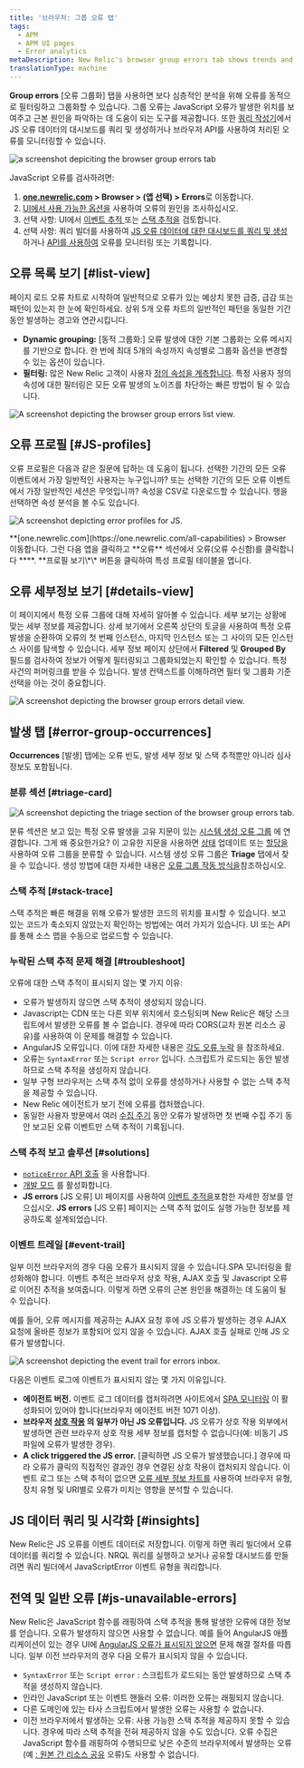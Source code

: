 ```yaml
---
title: '브라우저: 그룹 오류 탭'
tags:
  - APM
  - APM UI pages
  - Error analytics
metaDescription: New Relic's browser group errors tab shows trends and anomalies that help you compare and troubleshoot error events.
translationType: machine
---
```









**Group errors** \[오류 그룹화] 탭을 사용하면 보다 심층적인 분석을 위해 오류를 동적으로 필터링하고 그룹화할 수 있습니다. 그룹 오류는 JavaScript 오류가 발생한 위치를 보여주고 근본 원인을 파악하는 데 도움이 되는 도구를 제공합니다. 또한 [쿼리 작성기](/docs/query-your-data/explore-query-data/query-builder/introduction-query-builder)에서 JS 오류 데이터의 대시보드를 쿼리 및 생성하거나 브라우저 API를 사용하여 처리된 오류를 모니터링할 수 있습니다.

<img
  title="browser group errors tab "
  alt="a screenshot depiciting the browser group errors tab"
  src={errorsinboxBrowserGroupErrorsTab}
/>

JavaScript 오류를 검사하려면:

1. **[one.newrelic.com](https://one.newrelic.com/all-capabilities) > Browser > (앱 선택) > Errors**로 이동합니다.
2. [UI에서 사용 가능한 옵션을](#ui-features) 사용하여 오류의 원인을 조사하십시오.
3. 선택 사항: UI에서 [이벤트 추적 ](#event-trail)또는 [스택 추적을](#stack-trace) 검토합니다.
4. 선택 사항: 쿼리 빌더를 사용하여 [JS 오류 데이터에 대한 대시보드를 쿼리 및 생성](#insights) 하거나 [API를 사용하여](#api-logs) 오류를 모니터링 또는 기록합니다.

## 오류 목록 보기 [#list-view]

페이지 로드 오류 차트로 시작하여 일반적으로 오류가 있는 예상치 못한 급증, 급감 또는 패턴이 있는지 한 눈에 확인하세요. 상위 5개 오류 차트의 일반적인 패턴을 동일한 기간 동안 발생하는 경고와 연관시킵니다.

* **Dynamic grouping:** \[동적 그룹화:] 오류 발생에 대한 기본 그룹화는 오류 메시지를 기반으로 합니다. 한 번에 최대 5개의 속성까지 속성별로 그룹화 옵션을 변경할 수 있는 옵션이 있습니다.
* **필터링:** 많은 New Relic 고객이 사용자 [정의 속성을 계측합니다](/docs/data-apis/custom-data/custom-events/collect-custom-attributes/#enabling-custom). 특정 사용자 정의 속성에 대한 필터링은 모든 오류 발생의 노이즈를 차단하는 빠른 방법이 될 수 있습니다.

<img
  title="browser group errors list view"
  alt="A screenshot depicting the browser group errors list view. "
  src={errorsinboxBrowserErrorsListView}
/>

## 오류 프로필 [#JS-profiles]

오류 프로필은 다음과 같은 질문에 답하는 데 도움이 됩니다. 선택한 기간의 모든 오류 이벤트에서 가장 일반적인 사용자는 누구입니까? 또는 선택한 기간의 모든 오류 이벤트에서 가장 일반적인 세션은 무엇입니까? 속성을 CSV로 다운로드할 수 있습니다. 행을 선택하면 속성 분석을 볼 수도 있습니다.

<img
  title="JS error profiles"
  alt="A screenshot depicting error profiles for JS."
  src={errorsinboxBrowserErrorProfiles}
/>

<figcaption>
  **[one.newrelic.com](https://one.newrelic.com/all-capabilities) > Browser 이동합니다. 그런 다음 앱을 클릭하고 **오류** 섹션에서 오류(오류 수신함)를 클릭합니다 ****. **프로필 보기\*\* 버튼을 클릭하여 특성 프로필 테이블을 엽니다.
</figcaption>

## 오류 세부정보 보기 [#details-view]

이 페이지에서 특정 오류 그룹에 대해 자세히 알아볼 수 있습니다. 세부 보기는 상황에 맞는 세부 정보를 제공합니다. 상세 보기에서 오른쪽 상단의 토글을 사용하여 특정 오류 발생을 순환하여 오류의 첫 번째 인스턴스, 마지막 인스턴스 또는 그 사이의 모든 인스턴스 사이를 탐색할 수 있습니다. 세부 정보 페이지 상단에서 **Filtered** 및 **Grouped By** 필드를 검사하여 정보가 어떻게 필터링되고 그룹화되었는지 확인할 수 있습니다. 특정 사건의 퍼머링크를 받을 수 있습니다. 발생 컨텍스트를 이해하려면 필터 및 그룹화 기준 선택을 아는 것이 중요합니다.

<img
  title="browser errors details view"
  alt="A screenshot depicting the browser group errors detail view. "
  src={errorsinboxBrowserErrorsDetailsView}
/>

## 발생 탭 [#error-group-occurrences]

**Occurrences** \[발생] 탭에는 오류 빈도, 발생 세부 정보 및 스택 추적뿐만 아니라 심사 정보도 포함됩니다.

### 분류 섹션 [#triage-card]

<img
  title="errors inbox triage"
  alt="A screenshot depicting the triage section of the browser group errors tab."
  src={errorsinboxErrorsInboxTriageSection}
/>

분류 섹션은 보고 있는 특정 오류 발생을 고유 지문이 있는 [시스템 생성 오류 그룹](/docs/errors-inbox/errors-inbox/#groups) 에 연결합니다. 그게 왜 중요한가요? 이 고유한 지문을 사용하면 [상태](/docs/errors-inbox/errors-inbox/#status) 업데이트 또는 [할당을](/docs/errors-inbox/errors-inbox/#assign)사용하여 오류 그룹을 분류할 수 있습니다. 시스템 생성 오류 그룹은 **Triage** 탭에서 찾을 수 있습니다. 생성 방법에 대한 자세한 내용은 [오류 그룹 작동 방식을](/docs/errors-inbox/errors-inbox/#how-groups-work)참조하십시오.

### 스택 추적 [#stack-trace]

스택 추적은 빠른 해결을 위해 오류가 발생한 코드의 위치를 표시할 수 있습니다. 보고 있는 코드가 축소되지 않았는지 확인하는 방법에는 여러 가지가 있습니다. UI 또는 API를 통해 소스 맵을 수동으로 업로드할 수 있습니다.

### 누락된 스택 추적 문제 해결 [#troubleshoot]

오류에 대한 스택 추적이 표시되지 않는 몇 가지 이유:

* 오류가 발생하지 않으면 스택 추적이 생성되지 않습니다.
* Javascript는 CDN 또는 다른 외부 위치에서 호스팅되며 New Relic은 해당 스크립트에서 발생한 오류를 볼 수 없습니다. 경우에 따라 CORS(교차 원본 리소스 공유)를 사용하여 이 문제를 해결할 수 있습니다.
* AngularJS 오류입니다. 이에 대한 자세한 내용은 [각도 오류 누락](/docs/browser/new-relic-browser/troubleshooting/angularjs-errors-do-not-appear) 을 참조하세요.
* 오류는 `SyntaxError` 또는 `Script error` 입니다. 스크립트가 로드되는 동안 발생하므로 스택 추적을 생성하지 않습니다.
* 일부 구형 브라우저는 스택 추적 없이 오류를 생성하거나 사용할 수 없는 스택 추적을 제공할 수 있습니다.
* New Relic 에이전트가 보기 전에 오류를 캡처했습니다.
* 동일한 사용자 방문에서 여러 [수집 주기](http://%5Bcycle%5D(docs.newrelic.com/docs/using-new-relic/welcome-new-relic/get-started/glossary#harvest-cycle)) 동안 오류가 발생하면 첫 번째 수집 주기 동안 보고된 오류 이벤트만 스택 추적이 기록됩니다.

### 스택 추적 보고 솔루션 [#solutions]

* [`noticeError` API 호출](/docs/browser/new-relic-browser/browser-agent-spa-api/notice-error) 을 사용합니다.
* [개발 모드](/docs/browser/new-relic-browser/troubleshooting/view-detailed-error-logs-browser) 를 활성화합니다.
* **JS errors** \[JS 오류] UI 페이지를 사용하여 [이벤트 추적을](#event-trail)포함한 자세한 정보를 얻으십시오. **JS errors** \[JS 오류] 페이지는 스택 추적 없이도 실행 가능한 정보를 제공하도록 설계되었습니다.

### 이벤트 트레일 [#event-trail]

일부 이전 브라우저의 경우 다음 오류가 표시되지 않을 수 있습니다.SPA 모니터링을 활성화해야 합니다. 이벤트 추적은 브라우저 상호 작용, AJAX 호출 및 Javascript 오류로 이어진 추적을 보여줍니다. 이렇게 하면 오류의 근본 원인을 해결하는 데 도움이 될 수 있습니다.

예를 들어, 오류 메시지를 제공하는 AJAX 요청 후에 JS 오류가 발생하는 경우 AJAX 요청에 올바른 정보가 포함되어 있지 않을 수 있습니다. AJAX 호출 실패로 인해 JS 오류가 발생합니다.

<img
  title="event trail errors inbox"
  alt="A screenshot depicting the event trail for errors inbox. "
  src={errorsinboxEventTrailforErrorsInbox}
/>

다음은 이벤트 로그에 이벤트가 표시되지 않는 몇 가지 이유입니다.

* **에이전트 버전.** 이벤트 로그 데이터를 캡처하려면 사이트에서 [SPA 모니터링](/docs/browser/single-page-app-monitoring/get-started/install-single-page-app-monitoring-new-relic-browser) 이 활성화되어 있어야 합니다(브라우저 에이전트 버전 1071 이상).
* **브라우저 [상호 작용](/docs/using-new-relic/welcome-new-relic/getting-started/glossary#interaction) 의 일부가 아닌 JS 오류입니다.** JS 오류가 상호 작용 외부에서 발생하면 관련 브라우저 상호 작용 세부 정보를 캡처할 수 없습니다(예: 비동기 JS 파일에 오류가 발생한 경우).
* **A click triggered the JS error.** \[클릭하면 JS 오류가 발생했습니다.] 경우에 따라 오류가 클릭의 직접적인 결과인 경우 연결된 상호 작용이 캡처되지 않습니다. 이벤트 로그 또는 스택 추적이 없으면 [오류 세부 정보 차트를](#error-details) 사용하여 브라우저 유형, 장치 유형 및 URI별로 오류가 미치는 영향을 분석할 수 있습니다.

## JS 데이터 쿼리 및 시각화 [#insights]

New Relic은 JS 오류를 이벤트 데이터로 저장합니다. 이렇게 하면 쿼리 빌더에서 오류 데이터를 쿼리할 수 있습니다. NRQL 쿼리를 실행하고 보거나 공유할 대시보드를 만들려면 쿼리 빌더에서 JavaScriptError 이벤트 유형을 쿼리합니다.

## 전역 및 일반 오류 [#js-unavailable-errors]

New Relic은 JavaScript 함수를 래핑하여 스택 추적을 통해 발생한 오류에 대한 정보를 얻습니다. 오류가 발생하지 않으면 사용할 수 없습니다. 예를 들어 AngularJS 애플리케이션이 있는 경우 UI에 [AngularJS 오류가 표시되지 않으면](/docs/browser/new-relic-browser/troubleshooting/angularjs-errors-do-not-appear) 문제 해결 절차를 따릅니다. 일부 이전 브라우저의 경우 다음 오류가 표시되지 않을 수 있습니다.

* `SyntaxError` 또는 `Script error` : 스크립트가 로드되는 동안 발생하므로 스택 추적을 생성하지 않습니다.
* 인라인 JavaScript 또는 이벤트 핸들러 오류: 이러한 오류는 래핑되지 않습니다.
* 다른 도메인에 있는 타사 스크립트에서 발생한 오류는 사용할 수 없습니다.
* 이전 브라우저에서 발생하는 오류: 사용 가능한 스택 추적을 제공하지 못할 수 있습니다. 경우에 따라 스택 추적을 전혀 제공하지 않을 수도 있습니다. 오류 수집은 JavaScript 함수를 래핑하여 수행되므로 낮은 수준의 브라우저에서 발생하는 오류(예 [: 원본 간 리소스 공유](http://en.wikipedia.org/wiki/Cross-origin_resource_sharing) 오류)도 사용할 수 없습니다.